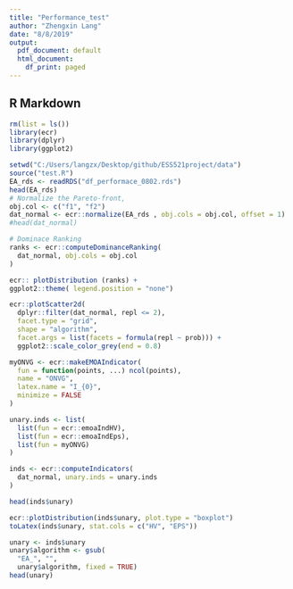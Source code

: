 ```yaml
---
title: "Performance_test"
author: "Zhengxin Lang"
date: "8/8/2019"
output:
  pdf_document: default
  html_document:
    df_print: paged
---
```

## R Markdown


```r
rm(list = ls())
library(ecr)
library(dplyr)
library(ggplot2)

```


```r
setwd("C:/Users/langzx/Desktop/github/ESS521project/data")
source("test.R")
EA_rds <- readRDS("df_performace_0802.rds")
head(EA_rds)
# Normalize the Pareto-front, 
obj.col <- c("f1", "f2")
dat_normal <- ecr::normalize(EA_rds , obj.cols = obj.col, offset = 1)
#head(dat_normal)
```


```r
# Dominace Ranking
ranks <- ecr::computeDominanceRanking(
  dat_normal, obj.cols = obj.col
)

ecr:: plotDistribution (ranks) +
ggplot2::theme( legend.position = "none")
```

```r
ecr::plotScatter2d(
  dplyr::filter(dat_normal, repl <= 2),
  facet.type = "grid",
  shape = "algorithm",
  facet.args = list(facets = formula(repl ~ prob))) +
  ggplot2::scale_color_grey(end = 0.8)
```

```r
myONVG <- ecr::makeEMOAIndicator(
  fun = function(points, ...) ncol(points),
  name = "ONVG",
  latex.name = "I_{0}",
  minimize = FALSE
)

unary.inds <- list(
  list(fun = ecr::emoaIndHV),
  list(fun = ecr::emoaIndEps),
  list(fun = myONVG)
)

inds <- ecr::computeIndicators(
  dat_normal, unary.inds = unary.inds
)

head(inds$unary)

```

```r
ecr::plotDistribution(inds$unary, plot.type = "boxplot")
toLatex(inds$unary, stat.cols = c("HV", "EPS"))

```
```r
unary <- inds$unary
unary$algorithm <- gsub(
  "EA_", "",
  unary$algorithm, fixed = TRUE)
head(unary)

```

